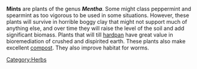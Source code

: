 '''Mints''' are plants of the genus '''''Mentha'''''. Some might class peppermint and spearmint as too vigorous to be used in some situations. However, these plants will survive in horrible boggy clay that might not support much of anything else, and over time they will raise the level of the soil and add significant biomass. Plants that will till [[hardpan]] have great value in bioremediation of crushed and dispirited earth. These plants also make excellent [[compost]]. They also improve habitat for worms. 

{{stub}}
{{Attrib permawiki|Mint-peppermint,_spearmint}}


[[Category:Herbs]]
